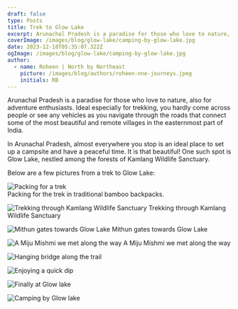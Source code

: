 ---
draft: false
type: Posts
title: Trek to Glow Lake
excerpt: Arunachal Pradesh is a paradise for those who love to nature, also for adventure enthusiasts and especially for trekking. You hardly come across people or see any vehicles as you navigate through the roads that connect some of the most beautiful and remote villages in the easternmost part of India.
coverImage: /images/blog/glow-lake/camping-by-glow-lake.jpg
date: 2023-12-18T05:35:07.322Z
ogImage: /images/blog/glow-lake/camping-by-glow-lake.jpg
author:
  - name: Roheen | North by Northeast
    picture: /images/blog/authors/roheen-nne-journeys.jpeg
    initials: RB
---

Arunachal Pradesh is a paradise for those who love to nature, also for adventure enthusiasts. Ideal especially for trekking, you hardly come across people or see any vehicles as you navigate through the roads that connect some of the most beautiful and remote villages in the easternmost part of India.

In Arunachal Pradesh, almost everywhere you stop is an ideal place to set up a campsite and have a peaceful time. It is that beautiful! One such spot is Glow Lake, nestled among the forests of Kamlang Wildlife Sanctuary.

Below are a few pictures from a trek to Glow Lake:
 
![Packing for a trek](/images/blog/glow-lake/packing-for-a-trek.jpg)  
Packing for the trek in traditional bamboo backpacks.

![Trekking through Kamlang Wildlife Sanctuary](/images/blog/glow-lake/trekking-through-kamlang-wildlife-sanctuary.jpg)
Trekking through Kamlang Wildlife Sanctuary

![Mithun gates towards Glow Lake](/images/blog/glow-lake/mithun-gates.jpg)
Mithun gates towards Glow Lake 

![A Miju Mishmi we met along the way](/images/blog/glow-lake/a-miju-mishmi-we-met-along-the-way.jpg)
A Miju Mishmi we met along the way  

![Hanging bridge along the trail](/images/blog/glow-lake/hanging-bridge-along-the-trail.jpg)

![Enjoying a quick dip](/images/blog/glow-lake/enjoying-a-quick-dip.jpg) 

![Finally at Glow lake](/images/blog/glow-lake/at-glow-lake.jpg)

![Camping by Glow lake](/images/blog/glow-lake/camping-by-glow-lake.jpg)